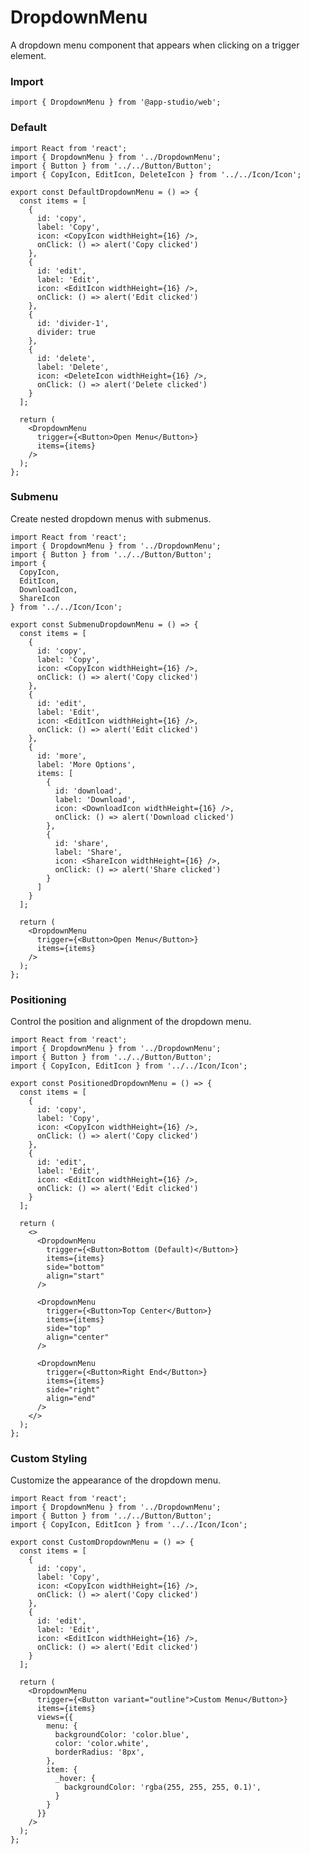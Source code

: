 # DropdownMenu

A dropdown menu component that appears when clicking on a trigger element.

### **Import**
  ```tsx
  import { DropdownMenu } from '@app-studio/web';
  ```

### **Default**
```tsx
import React from 'react';
import { DropdownMenu } from '../DropdownMenu';
import { Button } from '../../Button/Button';
import { CopyIcon, EditIcon, DeleteIcon } from '../../Icon/Icon';

export const DefaultDropdownMenu = () => {
  const items = [
    {
      id: 'copy',
      label: 'Copy',
      icon: <CopyIcon widthHeight={16} />,
      onClick: () => alert('Copy clicked')
    },
    {
      id: 'edit',
      label: 'Edit',
      icon: <EditIcon widthHeight={16} />,
      onClick: () => alert('Edit clicked')
    },
    {
      id: 'divider-1',
      divider: true
    },
    {
      id: 'delete',
      label: 'Delete',
      icon: <DeleteIcon widthHeight={16} />,
      onClick: () => alert('Delete clicked')
    }
  ];

  return (
    <DropdownMenu 
      trigger={<Button>Open Menu</Button>}
      items={items}
    />
  );
};
```

### **Submenu**
Create nested dropdown menus with submenus.

```tsx
import React from 'react';
import { DropdownMenu } from '../DropdownMenu';
import { Button } from '../../Button/Button';
import { 
  CopyIcon, 
  EditIcon, 
  DownloadIcon, 
  ShareIcon 
} from '../../Icon/Icon';

export const SubmenuDropdownMenu = () => {
  const items = [
    {
      id: 'copy',
      label: 'Copy',
      icon: <CopyIcon widthHeight={16} />,
      onClick: () => alert('Copy clicked')
    },
    {
      id: 'edit',
      label: 'Edit',
      icon: <EditIcon widthHeight={16} />,
      onClick: () => alert('Edit clicked')
    },
    {
      id: 'more',
      label: 'More Options',
      items: [
        {
          id: 'download',
          label: 'Download',
          icon: <DownloadIcon widthHeight={16} />,
          onClick: () => alert('Download clicked')
        },
        {
          id: 'share',
          label: 'Share',
          icon: <ShareIcon widthHeight={16} />,
          onClick: () => alert('Share clicked')
        }
      ]
    }
  ];

  return (
    <DropdownMenu 
      trigger={<Button>Open Menu</Button>}
      items={items}
    />
  );
};
```

### **Positioning**
Control the position and alignment of the dropdown menu.

```tsx
import React from 'react';
import { DropdownMenu } from '../DropdownMenu';
import { Button } from '../../Button/Button';
import { CopyIcon, EditIcon } from '../../Icon/Icon';

export const PositionedDropdownMenu = () => {
  const items = [
    {
      id: 'copy',
      label: 'Copy',
      icon: <CopyIcon widthHeight={16} />,
      onClick: () => alert('Copy clicked')
    },
    {
      id: 'edit',
      label: 'Edit',
      icon: <EditIcon widthHeight={16} />,
      onClick: () => alert('Edit clicked')
    }
  ];

  return (
    <>
      <DropdownMenu 
        trigger={<Button>Bottom (Default)</Button>}
        items={items}
        side="bottom"
        align="start"
      />
      
      <DropdownMenu 
        trigger={<Button>Top Center</Button>}
        items={items}
        side="top"
        align="center"
      />
      
      <DropdownMenu 
        trigger={<Button>Right End</Button>}
        items={items}
        side="right"
        align="end"
      />
    </>
  );
};
```

### **Custom Styling**
Customize the appearance of the dropdown menu.

```tsx
import React from 'react';
import { DropdownMenu } from '../DropdownMenu';
import { Button } from '../../Button/Button';
import { CopyIcon, EditIcon } from '../../Icon/Icon';

export const CustomDropdownMenu = () => {
  const items = [
    {
      id: 'copy',
      label: 'Copy',
      icon: <CopyIcon widthHeight={16} />,
      onClick: () => alert('Copy clicked')
    },
    {
      id: 'edit',
      label: 'Edit',
      icon: <EditIcon widthHeight={16} />,
      onClick: () => alert('Edit clicked')
    }
  ];

  return (
    <DropdownMenu 
      trigger={<Button variant="outline">Custom Menu</Button>}
      items={items}
      views={{
        menu: {
          backgroundColor: 'color.blue',
          color: 'color.white',
          borderRadius: '8px',
        },
        item: {
          _hover: {
            backgroundColor: 'rgba(255, 255, 255, 0.1)',
          }
        }
      }}
    />
  );
};
```
